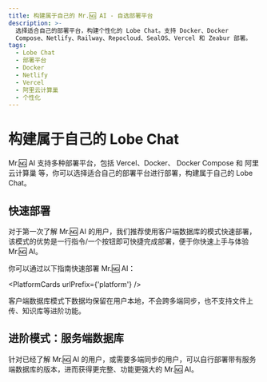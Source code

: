 ```yaml
---
title: 构建属于自己的 Mr.🆖 AI - 自选部署平台
description: >-
  选择适合自己的部署平台，构建个性化的 Lobe Chat。支持 Docker、Docker
  Compose、Netlify、Railway、Repocloud、SealOS、Vercel 和 Zeabur 部署。
tags:
  - Lobe Chat
  - 部署平台
  - Docker
  - Netlify
  - Vercel
  - 阿里云计算巢
  - 个性化
---
```


# 构建属于自己的 Lobe Chat

Mr.🆖 AI 支持多种部署平台，包括 Vercel、Docker、 Docker Compose 和 阿里云计算巢 等，你可以选择适合自己的部署平台进行部署，构建属于自己的 Lobe Chat。

## 快速部署

对于第一次了解 Mr.🆖 AI 的用户，我们推荐使用客户端数据库的模式快速部署，该模式的优势是一行指令/一个按钮即可快捷完成部署，便于你快速上手与体验 Mr.🆖 AI。

你可以通过以下指南快速部署 Mr.🆖 AI：

<PlatformCards urlPrefix={'platform'} />

<Callout>
  客户端数据库模式下数据均保留在用户本地，不会跨多端同步，也不支持文件上传、知识库等进阶功能。
</Callout>

## 进阶模式：服务端数据库

针对已经了解 Mr.🆖 AI 的用户，或需要多端同步的用户，可以自行部署带有服务端数据库的版本，进而获得更完整、功能更强大的 Mr.🆖 AI。

<Cards rows={1}>
  <Card href={'/zh/docs/self-hosting/server-database'} title={'服务端数据库部署指南'} />
</Cards>
